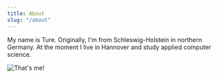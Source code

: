 ```yaml
---
title: About
slug: "/about"
---
```


My name is Ture. Originally, I'm from Schleswig-Holstein in northern Germany. At the moment I live in Hannover and study applied computer science.

![That's me!](./self.jpg)